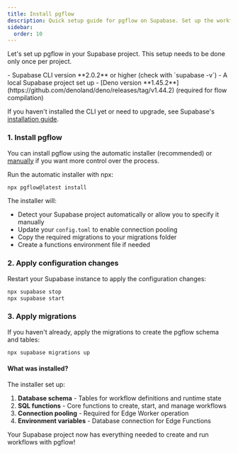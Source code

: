 ```yaml
---
title: Install pgflow
description: Quick setup guide for pgflow on Supabase. Set up the workflow engine in your project with a simple npx command.
sidebar:
  order: 10
---
```



Let's set up pgflow in your Supabase project. This setup needs to be done only once per project.

<NotProductionReady />

<Aside type="caution" title="Prerequisites">
- Supabase CLI version **2.0.2** or higher (check with `supabase -v`)
- A local Supabase project set up
- [Deno version **1.45.2**](https://github.com/denoland/deno/releases/tag/v1.44.2) (required for flow compilation)


If you haven't installed the CLI yet or need to upgrade, see Supabase's [installation guide](https://supabase.com/docs/guides/cli).
</Aside>

### 1. Install pgflow

You can install pgflow using the automatic installer (recommended) or [manually](/how-to/manual-installation/) if you want more control over the process.

Run the automatic installer with npx:

```bash frame="none"
npx pgflow@latest install
```

The installer will:
- Detect your Supabase project automatically or allow you to specify it manually
- Update your `config.toml` to enable connection pooling
- Copy the required migrations to your migrations folder
- Create a functions environment file if needed

### 2. Apply configuration changes

Restart your Supabase instance to apply the configuration changes:

```bash frame="none"
npx supabase stop
npx supabase start
```

### 3. Apply migrations

If you haven't already, apply the migrations to create the pgflow schema and tables:

```bash frame="none"
npx supabase migrations up
```

#### What was installed?

The installer set up:

1. **Database schema** - Tables for workflow definitions and runtime state
2. **SQL functions** - Core functions to create, start, and manage workflows
3. **Connection pooling** - Required for Edge Worker operation
4. **Environment variables** - Database connection for Edge Functions

Your Supabase project now has everything needed to create and run workflows with pgflow!
